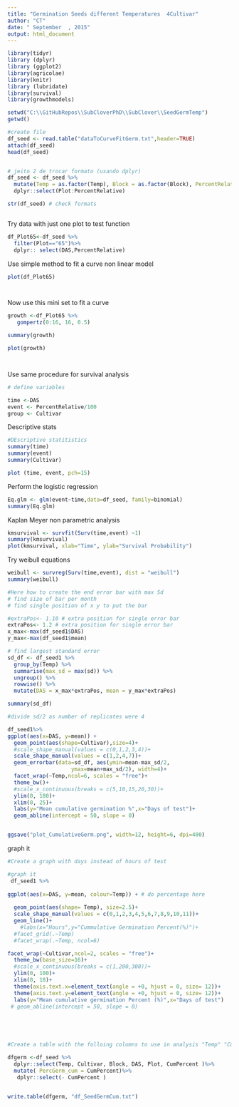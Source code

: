 ```yaml
---
title: "Germination Seeds different Temperatures  4Cultivar"
author: "CT"
date: " September  , 2015"
output: html_document
---
```


```r
library(tidyr)
library (dplyr)
library (ggplot2)  
library(agricolae)
library(knitr)
library (lubridate)
library(survival)
library(growthmodels)

```


```r
setwd("C:\\GitHubRepos\\SubCloverPhD\\SubClover\\SeedGermTemp")
getwd()

#create file
df_seed <- read.table("dataToCurveFitGerm.txt",header=TRUE)
attach(df_seed)
head(df_seed)



```


```r



# jeito 2 de trocar formato (usando dplyr)
df_seed <- df_seed %>%
  mutate(Temp = as.factor(Temp), Block = as.factor(Block), PercentRelative=as.numeric(PercentRelative/100))%>%
  dplyr::select(Plot:PercentRelative)

str(df_seed) # check formats



```

Try data with just one plot to test function 

```r
df_Plot65<-df_seed %>%
  filter(Plot=="65")%>%
  dplyr:: select(DAS,PercentRelative)


```

Use simple method to fit a curve non linear model 

```r


plot(df_Plot65)




```













Now use this mini set to fit a curve 


```r

growth <-df_Plot65 %>%
   gompertz(0:16, 16, 0.5)

summary(growth)

plot(growth)




```




Use same procedure for survival analysis 



```r

# define variables 

time <-DAS
event <- PercentRelative/100
group <- Cultivar


```

Descriptive stats
```r

#DEscriptive statitistics 
summary(time)
summary(event)
summary(Cultivar)


```


```r
plot (time, event, pch=15)


```

Perform the logistic regression 

```r


Eq.glm <- glm(event~time,data=df_seed, family=binomial)
summary(Eq.glm)

```




Kaplan Meyer non parametric analysis 




```r
kmsurvival <- survfit(Surv(time,event) ~1)
summary(kmsurvival)
plot(kmsurvival, xlab="Time", ylab="Survival Probability")


```



Try weibull equations 
```r

weibull <- survreg(Surv(time,event), dist = "weibull")
summary(weibull)


```


```r
#Here how to create the end error bar with max Sd 
# find size of bar per month
# find single position of x y to put the bar

#extraPos<- 1.10 # extra position for single error bar
extraPos<- 1.2 # extra position for single error bar
x_max<-max(df_seed1$DAS)
y_max<-max(df_seed1$mean)

# find largest standard error
sd_df <- df_seed1 %>% 
  group_by(Temp) %>%
  summarise(max_sd = max(sd)) %>% 
  ungroup() %>%
  rowwise() %>%
  mutate(DAS = x_max*extraPos, mean = y_max*extraPos)

summary(sd_df)

#divide sd/2 as number of replicates were 4 

df_seed1%>%
ggplot(aes(x=DAS, y=mean)) + 
  geom_point(aes(shape=Cultivar),size=4)+
  #scale_shape_manual(values = c(0,1,2,3,4))+
  scale_shape_manual(values = c(1,2,4,7))+
  geom_errorbar(data=sd_df, aes(ymin=mean-max_sd/2,
                    ymax=mean+max_sd/2), width=4)+
  facet_wrap(~Temp,ncol=6, scales = "free")+
  theme_bw()+
  #scale_x_continuous(breaks = c(5,10,15,20,30))+
  ylim(0, 180)+
  xlim(0, 25)+
  labs(y="Mean cumulative germination %",x="Days of test")+ 
  geom_abline(intercept = 50, slope = 0)


ggsave("plot_CumulativeGerm.png", width=12, height=6, dpi=400)

```



graph it 



```r

#Create a graph with days instead of hours of test 

#graph it
 df_seed1 %>%
  
ggplot(aes(x=DAS, y=mean, colour=Temp)) + # do percentage here
 
  geom_point(aes(shape= Temp), size=2.5)+
  scale_shape_manual(values = c(0,1,2,3,4,5,6,7,8,9,10,11))+
  geom_line()+
    #labs(x="Hours",y="Cummulative Germination Percent(%)")+
  #facet_grid(.~Temp)
  #facet_wrap(.~Temp, ncol=6)

facet_wrap(~Cultivar,ncol=2, scales = "free")+
  theme_bw(base_size=16)+
  #scale_x_continuous(breaks = c(1,200,300))+
  ylim(0, 100)+
  xlim(0, 18)+
  theme(axis.text.x=element_text(angle = +0, hjust = 0, size= 12))+
  theme(axis.text.y=element_text(angle = +0, hjust = 0, size= 12))+
  labs(y="Mean cumulative germination Percent (%)",x="Days of test")
 # geom_abline(intercept = 50, slope = 0)

 




```


```r
#Create a table with the folloing columns to use in analysis "Temp" "Cultivar" "Block" "DAS" "PercGerm_cum" "Plot"

dfgerm <-df_seed %>%
  dplyr::select(Temp, Cultivar, Block, DAS, Plot, CumPercent )%>%
  mutate( PercGerm_cum = CumPercent)%>%
   dplyr::select(- CumPercent )


write.table(dfgerm, "df_SeedGermCum.txt")
```




